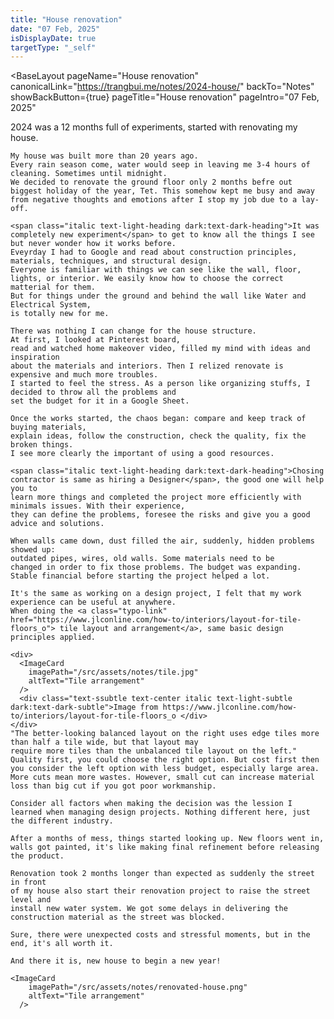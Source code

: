 ```yaml
---
title: "House renovation"
date: "07 Feb, 2025"
isDisplayDate: true
targetType: "_self"
---
```



<BaseLayout
  pageName="House renovation"
  canonicalLink="https://trangbui.me/notes/2024-house/"
  backTo="Notes"
  showBackButton={true}
  pageTitle="House renovation"
  pageIntro="07 Feb, 2025"
>

  <div class="flex flex-col gap-6 typo-sbody">
    2024 was a 12 months full of experiments, started with renovating my house.

    My house was built more than 20 years ago. 
    Every rain season come, water would seep in leaving me 3-4 hours of cleaning. Sometimes until midnight. 
    We decided to renovate the ground floor only 2 months befre out biggest holiday of the year, Tet. This somehow kept me busy and away from negative thoughts and emotions after I stop my job due to a lay-off.

    <span class="italic text-light-heading dark:text-dark-heading">It was completely new experiment</span> to get to know all the things I see but never wonder how it works before.
    Eveyrday I had to Google and read about construction principles, materials, techniques, and structural design. 
    Everyone is familiar with things we can see like the wall, floor, lights, or interior. We easily know how to choose the correct matterial for them.
    But for things under the ground and behind the wall like Water and Electrical System, 
    is totally new for me.

    There was nothing I can change for the house structure. 
    At first, I looked at Pinterest board, 
    read and watched home makeover video, filled my mind with ideas and inspiration 
    about the materials and interiors. Then I relized renovate is expensive and much more troubles. 
    I started to feel the stress. As a person like organizing stuffs, I decided to throw all the problems and 
    set the budget for it in a Google Sheet.

    Once the works started, the chaos began: compare and keep track of buying materials, 
    explain ideas, follow the construction, check the quality, fix the broken things. 
    I see more clearly the important of using a good resources.
    
    <span class="italic text-light-heading dark:text-dark-heading">Chosing contractor is same as hiring a Designer</span>, the good one will help you to 
    learn more things and completed the project more efficiently with minimals issues. With their experience, 
    they can define the problems, foresee the risks and give you a good advice and solutions.

    When walls came down, dust filled the air, suddenly, hidden problems showed up: 
    outdated pipes, wires, old walls. Some materials need to be 
    changed in order to fix those problems. The budget was expanding. Stable financial before starting the project helped a lot.

    It's the same as working on a design project, I felt that my work experience can be useful at anywhere.
    When doing the <a class="typo-link" href="https://www.jlconline.com/how-to/interiors/layout-for-tile-floors_o"> tile layout and arrangement</a>, same basic design principles applied. 
    
    <div>
      <ImageCard
        imagePath="/src/assets/notes/tile.jpg"
        altText="Tile arrangement"
      />
      <div class="text-ssubtle text-center italic text-light-subtle dark:text-dark-subtle">Image from https://www.jlconline.com/how-to/interiors/layout-for-tile-floors_o </div>
    </div>
    "The better-looking balanced layout on the right uses edge tiles more than half a tile wide, but that layout may 
    require more tiles than the unbalanced tile layout on the left." Quality first, you could choose the right option. But cost first then you consider the left option with less budget, especially large area. 
    More cuts mean more wastes. However, small cut can increase material loss than big cut if you got poor workmanship. 

    Consider all factors when making the decision was the lession I learned when managing design projects. Nothing different here, just the different industry.

    After a months of mess, things started looking up. New floors went in, walls got painted, it's like making final refinement before releasing the product. 

    Renovation took 2 months longer than expected as suddenly the street in front 
    of my house also start their renovation project to raise the street level and 
    install new water system. We got some delays in delivering the construction material as the street was blocked.

    Sure, there were unexpected costs and stressful moments, but in the end, it's all worth it.

    And there it is, new house to begin a new year!

    <ImageCard
        imagePath="/src/assets/notes/renovated-house.png"
        altText="Tile arrangement"
      />
    
  </div>
</BaseLayout>
